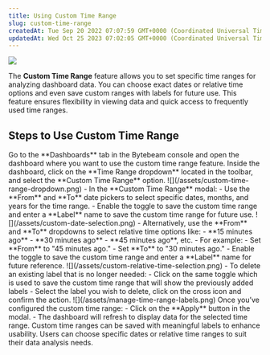 ```yaml
---
title: Using Custom Time Range
slug: custom-time-range
createdAt: Tue Sep 20 2022 07:07:59 GMT+0000 (Coordinated Universal Time)
updatedAt: Wed Oct 25 2023 07:02:05 GMT+0000 (Coordinated Universal Time)
---
```


![](https://usercontent.clueso.io/1f4455e0-789e-4beb-8cd9-4dac96bc47e4/049b24b7-77cf-4c22-a7ee-23ae98e570eb/567cf113-3cab-4799-810e-c7b45dbe90be/images/f029bca0-3891-46b4-9909-c2b3fd207f9f.gif)

The **Custom Time Range** feature allows you to set specific time ranges for analyzing dashboard data. You can choose exact dates or relative time options and even save custom ranges with labels for future use. This feature ensures flexibility in viewing data and quick access to frequently used time ranges.

## Steps to Use Custom Time Range

<Steps>
  <Step title="Navigate to the Dashboard">
    Go to the **Dashboards** tab in the Bytebeam console and open the dashboard where you want to use the custom time range feature.
  </Step>

  <Step title="Open the Time Range Dropdown">
    Inside the dashboard, click on the **Time Range dropdown** located in the toolbar, and select the **Custom Time Range** option.  
    ![](/assets/custom-time-range-dropdown.png)
  </Step>

  <Step title="Set Specific Dates">
    - In the **Custom Time Range** modal:
      - Use the **From** and **To** date pickers to select specific dates, months, and years for the time range.
      - Enable the toggle to save the custom time range and enter a **Label** name to save the custom time range for future use.
    ![](/assets/custom-date-selection.png)
  </Step>

  <Step title="Set Relative Time Options">
    - Alternatively, use the **From** and **To** dropdowns to select relative time options like:
      - **15 minutes ago**
      - **30 minutes ago**
      - **45 minutes ago**, etc.  
    - For example:
      - Set **From** to "45 minutes ago."
      - Set **To** to "30 minutes ago."
      - Enable the toggle to save the custom time range and enter a **Label** name for future reference.
    ![](/assets/custom-relative-time-selection.png)
  </Step>

  <Step title="Manage Labels">
    - To delete an existing label that is no longer needed:
      - Click on the same toggle which is used to save the custom time range that will show the previously added labels
      - Select the label you wish to delete, click on the cross icon and confirm the action.
    ![](/assets/manage-time-range-labels.png)
  </Step>

  <Step title="Apply the Custom Time Range">
    Once you’ve configured the custom time range:
    - Click on the **Apply** button in the modal.
    - The dashboard will refresh to display data for the selected time range.
  </Step>
</Steps>

<Note>
Custom time ranges can be saved with meaningful labels to enhance usability. Users can choose specific dates or relative time ranges to suit their data analysis needs.
</Note>
